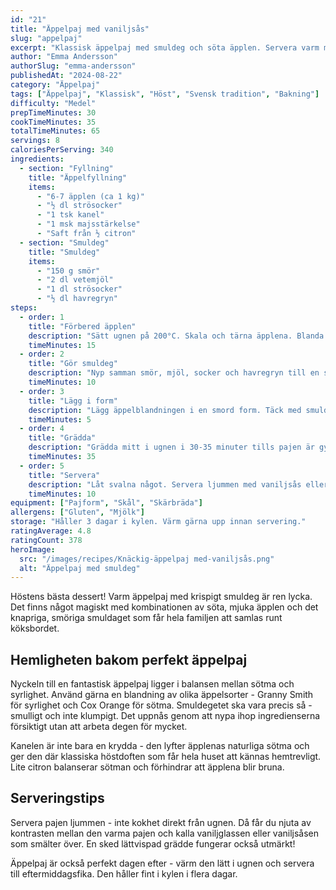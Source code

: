 ```yaml
---
id: "21"
title: "Äppelpaj med vaniljsås"
slug: "appelpaj"
excerpt: "Klassisk äppelpaj med smuldeg och söta äpplen. Servera varm med vaniljsås eller glass!"
author: "Emma Andersson"
authorSlug: "emma-andersson"
publishedAt: "2024-08-22"
category: "Äppelpaj"
tags: ["Äppelpaj", "Klassisk", "Höst", "Svensk tradition", "Bakning"]
difficulty: "Medel"
prepTimeMinutes: 30
cookTimeMinutes: 35
totalTimeMinutes: 65
servings: 8
caloriesPerServing: 340
ingredients:
  - section: "Fyllning"
    title: "Äppelfyllning"
    items:
      - "6-7 äpplen (ca 1 kg)"
      - "½ dl strösocker"
      - "1 tsk kanel"
      - "1 msk majsstärkelse"
      - "Saft från ½ citron"
  - section: "Smuldeg"
    title: "Smuldeg"
    items:
      - "150 g smör"
      - "2 dl vetemjöl"
      - "1 dl strösocker"
      - "½ dl havregryn"
steps:
  - order: 1
    title: "Förbered äpplen"
    description: "Sätt ugnen på 200°C. Skala och tärna äpplena. Blanda med socker, kanel, majsstärkelse och citronsaft."
    timeMinutes: 15
  - order: 2
    title: "Gör smuldeg"
    description: "Nyp samman smör, mjöl, socker och havregryn till en smulig deg."
    timeMinutes: 10
  - order: 3
    title: "Lägg i form"
    description: "Lägg äppelblandningen i en smord form. Täck med smuldegen."
    timeMinutes: 5
  - order: 4
    title: "Grädda"
    description: "Grädda mitt i ugnen i 30-35 minuter tills pajen är gyllene."
    timeMinutes: 35
  - order: 5
    title: "Servera"
    description: "Låt svalna något. Servera ljummen med vaniljsås eller glass."
    timeMinutes: 10
equipment: ["Pajform", "Skål", "Skärbräda"]
allergens: ["Gluten", "Mjölk"]
storage: "Håller 3 dagar i kylen. Värm gärna upp innan servering."
ratingAverage: 4.8
ratingCount: 378
heroImage:
  src: "/images/recipes/Knäckig-äppelpaj med-vaniljsås.png"
  alt: "Äppelpaj med smuldeg"
---
```


Höstens bästa dessert! Varm äppelpaj med krispigt smuldeg är ren lycka. Det finns något magiskt med kombinationen av söta, mjuka äpplen och det knapriga, smöriga smuldaget som får hela familjen att samlas runt köksbordet.

## Hemligheten bakom perfekt äppelpaj

Nyckeln till en fantastisk äppelpaj ligger i balansen mellan sötma och syrlighet. Använd gärna en blandning av olika äppelsorter - Granny Smith för syrlighet och Cox Orange för sötma. Smuldegetet ska vara precis så - smulligt och inte klumpigt. Det uppnås genom att nypa ihop ingredienserna försiktigt utan att arbeta degen för mycket.

Kanelen är inte bara en krydda - den lyfter äpplenas naturliga sötma och ger den där klassiska höstdoften som får hela huset att kännas hemtrevligt. Lite citron balanserar sötman och förhindrar att äpplena blir bruna.

## Serveringstips

Servera pajen ljummen - inte kokhet direkt från ugnen. Då får du njuta av kontrasten mellan den varma pajen och kalla vaniljglassen eller vaniljsåsen som smälter över. En sked lättvispad grädde fungerar också utmärkt!

Äppelpaj är också perfekt dagen efter - värm den lätt i ugnen och servera till eftermiddagsfika. Den håller fint i kylen i flera dagar.

